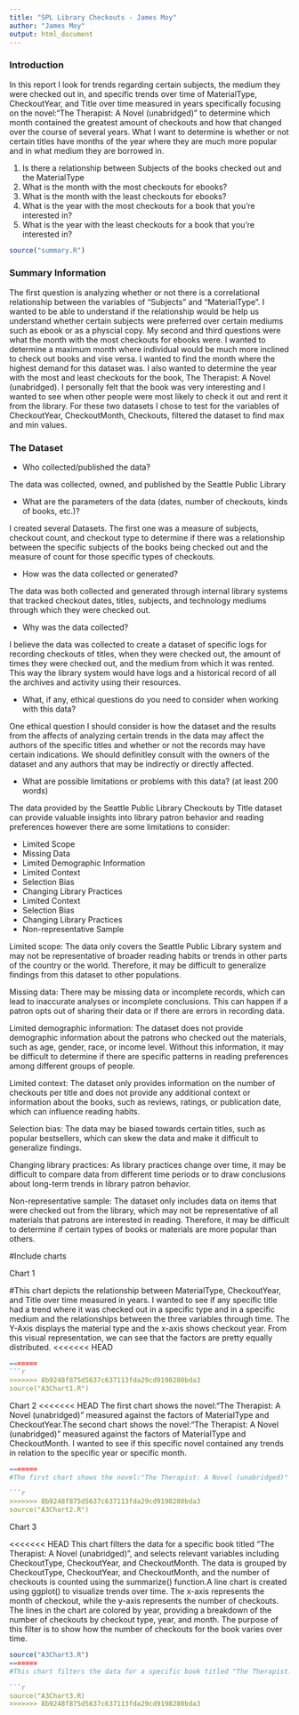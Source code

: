 ```yaml
---
title: "SPL Library Checkouts - James Moy"
author: "James Moy"
output: html_document
---
```




### Introduction

In this report I look for trends regarding certain subjects, the medium they were checked out in, and specific trends over time of MaterialType, CheckoutYear, and Title over time measured in years specifically focusing on the novel:"The Therapist: A Novel (unabridged)" to determine which month contained the greatest amount of checkouts and how that changed over the course of several years. What I want to determine is whether or not certain titles have months of the year where they are much more popular and in what medium they are borrowed in. 

1. Is there a relationship between Subjects of the books checked out and the MaterialType
2. What is the month with the most checkouts for ebooks?
3. What is the month with the least checkouts for ebooks?
4. What is the year with the most checkouts for a book that you’re interested in?
5. What is the year with the least checkouts for a book that you’re interested in?

```r
source("summary.R")
```
### Summary Information

The first question is analyzing whether or not there is a correlational relationship between the variables of "Subjects" and "MaterialType". I wanted to be able to understand if the relationship would be help us understand whether certain subjects were preferred over certain mediums such as ebook or as a physcial copy. My second and third questions were what the month with the most checkouts for ebooks were. I wanted to determine a maximum month where individual would be much more inclined to check out books and vise versa. I wanted to find the month where the highest demand for this dataset was. I also wanted to determine the year with the most and least checkouts for the book, The Therapist: A Novel (unabridged). I personally felt that the book was very interesting and I wanted to see when other people were most likely to check it out and rent it from the library. For these two datasets I chose to test for the variables of CheckoutYear, CheckoutMonth, Checkouts, filtered the dataset to find max and min values.


### The Dataset

- Who collected/published the data? 

The data was collected, owned, and published by the Seattle Public Library 

- What are the parameters of the data (dates, number of checkouts, kinds of books, etc.)?

I created several Datasets. The first one was a measure of subjects, checkout count, and checkout type to determine if there was a relationship between the specific subjects of the books being checked out and the measure of count for those specific types of checkouts. 

- How was the data collected or generated?  

The data was both collected and generated through internal library systems that tracked checkout dates, titles, subjects, and technology mediums through which they were checked out.

- Why was the data collected?  

I believe the data was collected to create a dataset of specific logs for recording checkouts of titles, when they were checked out, the amount of times they were checked out, and the medium from which it was rented. This way the library system would have logs and a historical record of all the archives and activity using their resources. 


- What, if any, ethical questions do you need to consider when working with this data?  

One ethical question I should consider is how the dataset and the results from the affects of analyzing certain trends in the data may affect the authors of the specific titles and whether or not the records may have certain indications. We should definitley consult with the owners of the dataset and any authors that may be indirectly or directly affected. 

- What are possible limitations or problems with this data?   (at least 200 words)

The data provided by the Seattle Public Library Checkouts by Title dataset can provide valuable insights into library patron behavior and reading preferences however there are some limitations to consider: 

- Limited Scope
- Missing Data
- Limited Demographic Information
- Limited Context
- Selection Bias
- Changing Library Practices
- Limited Context
- Selection Bias 
- Changing Library Practices
- Non-representative Sample

Limited scope: The data only covers the Seattle Public Library system and may not be representative of broader reading habits or trends in other parts of the country or the world. Therefore, it may be difficult to generalize findings from this dataset to other populations.

Missing data: There may be missing data or incomplete records, which can lead to inaccurate analyses or incomplete conclusions. This can happen if a patron opts out of sharing their data or if there are errors in recording data.

Limited demographic information: The dataset does not provide demographic information about the patrons who checked out the materials, such as age, gender, race, or income level. Without this information, it may be difficult to determine if there are specific patterns in reading preferences among different groups of people.

Limited context: The dataset only provides information on the number of checkouts per title and does not provide any additional context or information about the books, such as reviews, ratings, or publication date, which can influence reading habits.

Selection bias: The data may be biased towards certain titles, such as popular bestsellers, which can skew the data and make it difficult to generalize findings.

Changing library practices: As library practices change over time, it may be difficult to compare data from different time periods or to draw conclusions about long-term trends in library patron behavior.

Non-representative sample: The dataset only includes data on items that were checked out from the library, which may not be representative of all materials that patrons are interested in reading. Therefore, it may be difficult to determine if certain types of books or materials are more popular than others.

#Include charts

Chart 1

#This chart depicts the relationship between MaterialType, CheckoutYear, and Title over time measured in years. I wanted to see if any specific title had a trend where it was checked out in a specific type and in a specific medium and the relationships between the three variables through time. The Y-Axis displays the material type and the x-axis shows checkout year. From this visual representation, we can see that the factors are pretty equally distributed. 
<<<<<<< HEAD
```r
=======
```r
>>>>>>> 8b9248f875d5637c637113fda29cd9198280bda3
source("A3Chart1.R")
```

Chart 2
<<<<<<< HEAD
The first chart shows the novel:"The Therapist: A Novel (unabridged)" measured against the factors of MaterialType and CheckoutYear.The second chart shows the novel:"The Therapist: A Novel (unabridged)" measured against the factors of MaterialType and CheckoutMonth. I wanted to see if this specific novel contained any trends in relation to the specific year or specific month. 

```r
=======
#The first chart shows the novel:"The Therapist: A Novel (unabridged)" measured against the factors of MaterialType and CheckoutYear.The second chart shows the novel:"The Therapist: A Novel (unabridged)" measured against the factors of MaterialType and CheckoutMonth. I wanted to see if this specific novel contained any trends in relation to the specific year or specific month. 

```r
>>>>>>> 8b9248f875d5637c637113fda29cd9198280bda3
source("A3Chart2.R")
```

Chart 3

<<<<<<< HEAD
This chart filters the data for a specific book titled "The Therapist: A Novel (unabridged)", and selects relevant variables including CheckoutType, CheckoutYear, and CheckoutMonth. The data is grouped by CheckoutType, CheckoutYear, and CheckoutMonth, and the number of checkouts is counted using the summarize() function.A line chart is created using ggplot() to visualize trends over time. The x-axis represents the month of checkout, while the y-axis represents the number of checkouts. The lines in the chart are colored by year, providing a breakdown of the number of checkouts by checkout type, year, and month. The purpose of this filter is to show how the number of checkouts for the book varies over time.

```r
source("A3Chart3.R")
=======
#This chart filters the data for a specific book titled "The Therapist: A Novel (unabridged)", and selects relevant variables including CheckoutType, CheckoutYear, and CheckoutMonth. The data is grouped by CheckoutType, CheckoutYear, and CheckoutMonth, and the number of checkouts is counted using the summarize() function.A line chart is created using ggplot() to visualize trends over time. The x-axis represents the month of checkout, while the y-axis represents the number of checkouts. The lines in the chart are colored by year, providing a breakdown of the number of checkouts by checkout type, year, and month. The purpose of this filter is to show how the number of checkouts for the book varies over time.

```r
source("A3Chart3.R)
>>>>>>> 8b9248f875d5637c637113fda29cd9198280bda3
```
